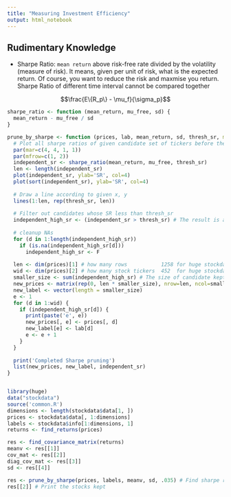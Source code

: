 ```yaml
---
title: "Measuring Investment Efficiency"
output: html_notebook
---
```


## Rudimentary Knowledge

* Sharpe Ratio: `mean return` above risk-free rate divided by the volatility (measure of risk). It means, given per unit of risk, what is the expected return. Of course, you want to reduce the risk and maxmise you return. Sharpe Ratio of different time interval cannot be compared together

$$\frac{E\{R_p\} - \mu_f}{\sigma_p}$$

```r
sharpe_ratio <- function (mean_return, mu_free, sd) {
  mean_return - mu_free / sd
}

prune_by_sharpe <- function (prices, lab, mean_return, sd, thresh_sr, mu_free = 0) {
  # Plot all sharpe ratios of given candidate set of tickers before they are pruned
  par(mar=c(4, 4, 1, 1))
  par(mfrow=c(1, 2))
  independent_sr <- sharpe_ratio(mean_return, mu_free, thresh_sr) 
  len <- length(independent_sr)
  plot(independent_sr, ylab='SR', col=4)
  plot(sort(independent_sr), ylab='SR', col=4)
  
  # Draw a line according to given x, y
  lines(1:len, rep(thresh_sr, len))
  
  # Filter out candidates whose SR less than thresh_sr
  independent_high_sr <- (independent_sr > thresh_sr) # The result is a TRUE/FALSE vector
  
  # cleanup NAs
  for (d in 1:length(independent_high_sr))
    if (is.na(independent_high_sr[d]))
      independent_high_sr <- F
  
  len <- dim(prices)[1] # how many rows           1258 for huge stockdata
  wid <- dim(prices)[2] # how many stock tickers  452  for huge stockdata: 452 S&P 500 stock tickers
  smaller_size <- sum(independent_high_sr) # The size of candidate kept
  new_prices <- matrix(rep(0, len * smaller_size), nrow=len, ncol=smaller_size) # A matrix to construct new price matrix of the candidate stocks kept, row count is still len, be column count reduced
  new_label <- vector(length = smaller_size)
  e <- 1
  for (d in 1:wid) {
    if (independent_high_sr[d]) {
      print(paste('e', e))
      new_prices[, e] <- prices[, d]
      new_label[e] <- lab[d]
      e <- e + 1
    }
  }
  
  print('Completed Sharpe pruning')
  list(new_prices, new_label, independent_sr)
}


library(huge)
data("stockdata")
source('common.R')
dimensions <- length(stockdata$data[1, ])
prices <- stockdata$data[, 1:dimensions]
labels <- stockdata$info[1:dimensions, 1]
returns <- find_returns(prices)

res <- find_covariance_matrix(returns)
meanv <- res[[1]]
cov_mat <- res[[2]]
diag_cov_mat <- res[[3]]
sd <- res[[4]]

res <- prune_by_sharpe(prices, labels, meanv, sd, .035) # Find sharpe ratio greater than .035
res[[2]] # Print the stocks kept
```

